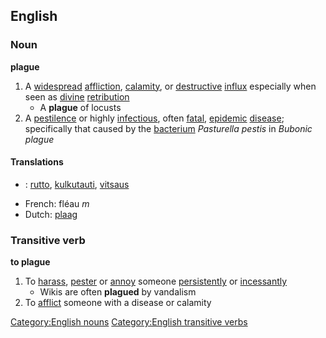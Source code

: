 ==English==
===Noun===
'''plague'''
#A [[widespread]] [[affliction]], [[calamity]], or [[destructive]] [[influx]] especially when seen as [[divine]] [[retribution]]
#* A '''plague''' of locusts
#A [[pestilence]] or highly [[infectious]], often [[fatal]], [[epidemic]] [[disease]]; specifically that caused by the [[bacterium]] ''Pasturella pestis'' in ''Bubonic plague''
====Translations====
*{{fi}}: [[rutto]], [[kulkutauti]], [[vitsaus]]
*French: fléau ''m''
*Dutch: [[plaag]]
===Transitive verb===
'''to plague'''
#To [[harass]], [[pester]] or [[annoy]] someone [[persistently]] or [[incessantly]]
#* Wikis are often '''plagued''' by vandalism
#To [[afflict]] someone with a disease or calamity
[[Category:English nouns]]
[[Category:English transitive verbs]]